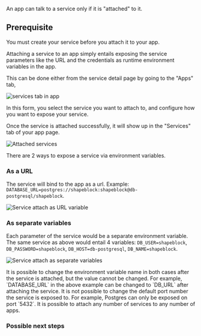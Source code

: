 An app can talk to a service only if it is "attached" to it.

## Prerequisite

<Card title="Create service" icon="database" iconType="duotone" href="create-service">
You must create your service before you attach it to your app.
</Card>


Attaching a service to an app simply entails exposing the service parameters like the URL and the credentials as runtime environment variables in the app.

This can be done either from the service detail page by going to the "Apps" tab,

![services tab in app](/images/attach-service.png)

In this form, you select the service you want to attach to, and configure how you want to expose your service.

Once the service is attached successfully, it will show up in the "Services" tab of your app page.

![Attached services](/images/app-attached-services.png)

There are 2 ways to expose a service via environment variables.

### As a URL

The service will bind to the app as a url. Example: `DATABASE_URL=postgres://shapeblock:shapeblock@db-postgresql/shapeblock`.

![Service attach as URL variable](/images/url.png)

### As separate variables

Each parameter of the service would be a separate environment variable. The same service as above would entail 4 variables: `DB_USER=shapeblock`, `DB_PASSWORD=shapeblock`, `DB_HOST=db-postgresql`, `DB_NAME=shapeblock`.

![Service attach as separate variables](/images/separate.png)

<Note>
It is possible to change the environment variable name in both cases after the service is attached, but the value cannot be changed. For example, `DATABASE_URL` in the above example can be changed to `DB_URL` after attaching the service.
</Note>

<Note>
It is not possible to change the default port number the service is exposed to. For example, Postgres can only be exposed on port `5432`.
</Note>

<Note>
It is possible to attach any number of services to any number of apps.
</Note>

### Possible next steps

<Card title="Deploy your app" icon="rocket" iconType="duotone" href="/apps/deploy-app">
</Card>

